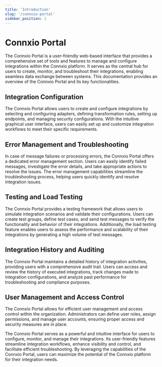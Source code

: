 ```yaml
---
title: 'Introduction'
slug: '/connxio-portal'
sidebar_position: 1
---
```


# Connxio Portal

The Connxio Portal is a user-friendly web-based interface that provides a comprehensive set of tools and features to manage and configure integrations within the Connxio platform. It serves as the central hub for users to create, monitor, and troubleshoot their integrations, enabling seamless data exchange between systems. This documentation provides an overview of the Connxio Portal and its key functionalities.

## Integration Configuration

The Connxio Portal allows users to create and configure integrations by selecting and configuring adapters, defining transformation rules, setting up endpoints, and managing security configurations. With the intuitive graphical user interface, users can easily set up and customize integration workflows to meet their specific requirements.

<!---
## Dashboard and Monitoring
The Connxio Portal provides a dashboard that offers a comprehensive overview of the integration landscape. Users can monitor the status of integrations, track message flows, and view real-time metrics and analytics. The interactive charts and visualizations enable users to gain insights into the performance and health of their integrations.
--->

## Error Management and Troubleshooting

In case of message failures or processing errors, the Connxio Portal offers a dedicated error management section. Users can easily identify failed messages, investigate the error details, and take appropriate actions to resolve the issues. The error management capabilities streamline the troubleshooting process, helping users quickly identify and resolve integration issues.

## Testing and Load Testing

The Connxio Portal provides a testing framework that allows users to simulate integration scenarios and validate their configurations. Users can create test groups, define test cases, and send test messages to verify the functionality and behavior of their integrations. Additionally, the load testing feature enables users to assess the performance and scalability of their integrations by generating a high volume of test messages.

## Integration History and Auditing

The Connxio Portal maintains a detailed history of integration activities, providing users with a comprehensive audit trail. Users can access and review the history of executed integrations, track changes made to integration configurations, and analyze past performance for troubleshooting and compliance purposes.

## User Management and Access Control

The Connxio Portal allows for efficient user management and access control within the organization. Administrators can define user roles, assign permissions, and manage user accounts, ensuring proper access and security measures are in place.

The Connxio Portal serves as a powerful and intuitive interface for users to configure, monitor, and manage their integrations. Its user-friendly features streamline integration workflows, enhance visibility and control, and facilitate efficient troubleshooting. By leveraging the capabilities of the Connxio Portal, users can maximize the potential of the Connxio platform for their integration needs.
